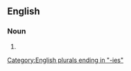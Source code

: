 ==English==

===Noun===
{{head|en|noun plural form}}

# {{plural of|crowberry|lang=en}}

[[Category:English plurals ending in "-ies"]]